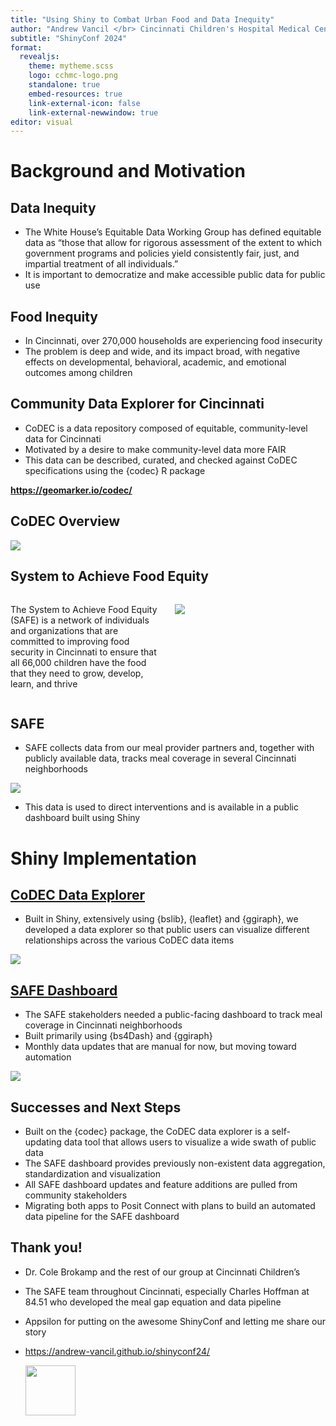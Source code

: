 ```yaml
---
title: "Using Shiny to Combat Urban Food and Data Inequity"
author: "Andrew Vancil </br> Cincinnati Children's Hospital Medical Center"
subtitle: "ShinyConf 2024"
format:  
  revealjs:
    theme: mytheme.scss
    logo: cchmc-logo.png
    standalone: true
    embed-resources: true
    link-external-icon: false
    link-external-newwindow: true
editor: visual
---
```


# Background and Motivation

## Data Inequity

-   The White House’s Equitable Data Working Group has defined equitable data as “those that allow for rigorous assessment of the extent to which government programs and policies yield consistently fair, just, and impartial treatment of all individuals.”
-   It is important to democratize and make accessible public data for public use

## Food Inequity

-   In Cincinnati, over 270,000 households are experiencing food insecurity
-   The problem is deep and wide, and its impact broad, with negative effects on developmental, behavioral, academic, and emotional outcomes among children

## Community Data Explorer for Cincinnati {background-image="codec_logo.svg" background-size="20%" background-position="top right"}

-   CoDEC is a data repository composed of equitable, community-level data for Cincinnati
-   Motivated by a desire to make community-level data more FAIR
-   This data can be described, curated, and checked against CoDEC specifications using the {codec} R package

[**https://geomarker.io/codec/**](https://geomarker.io/codec/)

## CoDEC Overview {background-image="codec_logo.svg" background-size="10%" background-position="top right"}

![](codec_overview_shot.png){fig-align="center"}

## System to Achieve Food Equity

::: columns
::: {.column width="50%"}
The System to Achieve Food Equity (SAFE) is a network of individuals and organizations that are committed to improving food security in Cincinnati to ensure that all 66,000 children have the food that they need to grow, develop, learn, and thrive
:::

::: {.column width="50%"}
![](SAFE_logo.png)
:::
:::

## SAFE {background-image="SAFE_logo.png" background-size="10%" background-position="top right"}

-   SAFE collects data from our meal provider partners and, together with publicly available data, tracks meal coverage in several Cincinnati neighborhoods

![](safe_meal_coverage_calc.png){fig-align="center"}

-   This data is used to direct interventions and is available in a public dashboard built using Shiny

# Shiny Implementation

## [CoDEC Data Explorer](https://grapph.shinyapps.io/codec_shiny) {background-image="codec_logo.svg" background-size="10%" background-position="top right"}

-   Built in Shiny, extensively using {bslib}, {leaflet} and {ggiraph}, we developed a data explorer so that public users can visualize different relationships across the various CoDEC data items

![](codec_screenshot.png){fig-align="\"center"}

## [SAFE Dashboard](https://grapph.shinyapps.io/safe) {background-image="SAFE_logo.png" background-size="10%" background-position="top right"}

-   The SAFE stakeholders needed a public-facing dashboard to track meal coverage in Cincinnati neighborhoods
-   Built primarily using {bs4Dash} and {ggiraph}
-   Monthly data updates that are manual for now, but moving toward automation

![](safe_screenshot.png){fig-align="\"center"}

## Successes and Next Steps

::: incremental
-   Built on the {codec} package, the CoDEC data explorer is a self-updating data tool that allows users to visualize a wide swath of public data
-   The SAFE dashboard provides previously non-existent data aggregation, standardization and visualization
-   All SAFE dashboard updates and feature additions are pulled from community stakeholders
-   Migrating both apps to Posit Connect with plans to build an automated data pipeline for the SAFE dashboard
:::

## Thank you!

-   Dr. Cole Brokamp and the rest of our group at Cincinnati Children's

-   The SAFE team throughout Cincinnati, especially Charles Hoffman at 84.51 who developed the meal gap equation and data pipeline

-   Appsilon for putting on the awesome ShinyConf and letting me share our story

-   <https://andrew-vancil.github.io/shinyconf24/>

    ![](images/slides_qr_code.png){width="80"}
